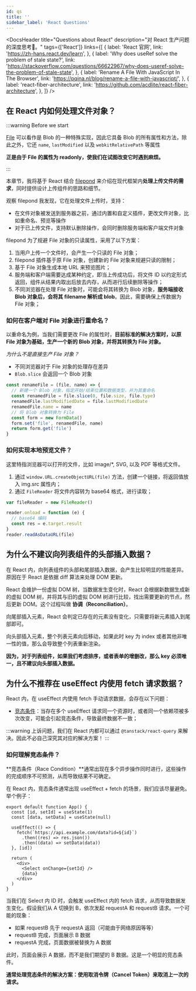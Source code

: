 ```yaml
---
id: qs
title: ''
sidebar_label: 'React Questions'
---
```



<DocsHeader
  title="Questions about React"
  description="对 React 生产问题的深度思考🤔。"
  tags={['React']}
  links={[
    {
      label: 'React 官网',
      link: 'https://zh-hans.react.dev/learn',
    },
    {
      label: 'Why does useRef solve the problem of stale state?',
      link: 'https://stackoverflow.com/questions/66622967/why-does-useref-solve-the-problem-of-stale-state',
    },
    {
      label: 'Rename A File With JavaScript In The Browser',
      link: 'https://pqina.nl/blog/rename-a-file-with-javascript/',
    },
    {
      label: 'react-fiber-architecture',
      link: 'https://github.com/acdlite/react-fiber-architecture',
    },
  ]}
/>

## 在 React 内如何处理文件对象？

:::warning Before we start

[File](https://developer.mozilla.org/en-US/docs/Web/API/File) 可以看作是 Blob 的一种特殊实现，因此它具备 Blob 的所有属性和方法，除此之外，它还 `name`, `lastModified` 以及 `webkitRelativePath` 等属性

**正是由于 File 的属性为 readonly，使我们在试图改变它时遇到麻烦。**

:::

本章节，我将基于 React 结合 [filepond](https://pqina.nl/filepond/docs/) 来介绍在现代框架内**处理上传文件的需求**，同时提供设计上传组件的思路和细节。

观察 filepond 我发现，它在处理文件上传时，支持：

- 在文件对象被发送到服务器之前，通过内置和自定义插件，更改文件对象，比如重命名、预览等操作
- 对于已上传文件，支持默认删除操作，会同时删除服务端和客户端文件对象

filepond 为了规避 File 对象的只读属性，采用了以下方案：

1. 当用户上传一个文件时，会产生一个只读的 File 对象；
2. filepond 插件基于原 File 对象，创建新的 File 对象来规避只读的限制；
3. 基于 File 对象生成本地 URL 来预览图片；
4. 服务端和客户端需要达成某种约定，即当上传成功后，将文件 ID 以约定形式返回，组件从结果内取出后放去内存，从而进行后续删除等操作；
5. 不同浏览器在处理 File 对象时，可能会将其转换为 Blob 对象，**服务端接收 Blob 对象后，会将其 filename 解析成 blob**。因此，需要确保上传数据为 File 对象；

### 如何在客户端对 File 对象进行重命名？

以重命名为例，当我们需要更改 File 的属性时，**目前标准的解决方案时，以原 File 对象为基础，生产一个新的 Blob 对象，并将其转换为 File 对象。**

_为什么不是直接生产 File 对象？_

- 不同浏览器对于 File 对象的处理存在差异
- `Blob.slice` 会返回一个 Blob 对象

```js
const renameFile = (file, name) => {
  // 新建一个 Blob 对象，指定开始/结束位置和数据类型，并为其重命名
  const renamedFile = file.slice(0, file.size, file.type)
  renamedFile.lastModifiedDate = file.lastModifiedDate
  renamedFile.name = name
  // 将 Blob 对象转换为 File
  const form = new FormData()
  form.set('file', renamedFile, name)
  return form.get('file')
}
```

### 如何实现本地预览文件？

这里特指浏览器可以打开的文件，比如 image/\*, SVG, 以及 PDF 等格式文件。

1. 通过 `window.URL.createObjectURL(file)` 方法，创建一个链接，将返回值放入 img.src 属性内；
2. 通过 `FileReader` 将文件内容转为 base64 格式，进行读取；

```js filereader
var fileReader = new FileReader()

reader.onload = function (e) {
  // base64 编码
  const res = e.target.result
}
reader.readAsDataURL(file)
```

## 为什么不建议向列表组件的头部插入数据？

在 React 内，向列表组件的头部和尾部插入数据，会产生比较明显的性能差异。原因在于 React 是依据 diff 算法来处理 DOM 更新。

React 会维护一份虚拟 DOM 树，当数据发生变化时，React 会根据新数据生成新的虚拟 DOM 树，并将其与旧的虚拟 DOM 树进行比较，找出需要更新的节点，然后更新 DOM。这个过程叫做 **协调（Reconciliation）**。

向尾部插入元素，React 会判定已存在的元素没有变化，只需要将新元素插入到尾部即可。

向头部插入元素，整个列表元素向后移动，如果此时 key 为 index 或者其他非唯一性的值，那么会导致整个列表重新渲染。

**因为，对于列表组件，如果我们考虑排序，或者表单的增删改，那么 key 必须唯一，且不建议向头部插入数据。**

## 为什么不推荐在 useEffect 内使用 fetch 请求数据？

React 内，在 useEffect 内使用 fetch 手动请求数据，会存在以下问题：

- [竞态条件](#如何理解竞态条件)：当存在多个 useEffect 请求同一个资源时，或者同一个依赖项被多次改变，可能会引起竞态条件，导致最终数据不一致；

:::warning
上诉问题，我们在 React 内都可以通过 `@tanstack/react-query` 来解决。因此不必自己深究其对应的解决方案！
:::

### 如何理解竞态条件？

**竞态条件（Race Condition）**通常出现在多个异步操作同时进行，这些操作的完成顺序不可预测，从而导致结果不可确定。

在 React 内，竞态条件通常出现 useEffect + fetch 的场景，我们应该尽量避免。举个例子：

```tsx
export default function App() {
  const [id, setId] = useState(1)
  const [data, setData] = useState(null)

  useEffect(() => {
    fetch(`https://api.example.com/data?id=${id}`)
      .then((res) => res.json())
      .then((data) => setData(data))
  }, [id])

  return (
    <div>
      <Select onChange={setId} />
      {data}
    </div>
  )
}
```

当我们在 Select 内 ID 时，会触发 useEffect 内的 fetch 请求，从而导致数据发生变化。假设我们从 A 切换到 B，依次发起 requestA 和 requestB 请求。一个可能的现象：

- 如果 requestB 先于 requestA 返回（可能由于网络原因等等）
- requestB 完成，页面展示 B 数据
- requestA 完成，页面数据被替换为 A 数据

此时，页面会展示 A 数据，而不是我们期望的 B 数据。这是一个明显的竞态条件。

**通常处理竞态条件的解决方案：使用取消令牌（Cancel Token）来取消上一次的请求。**
